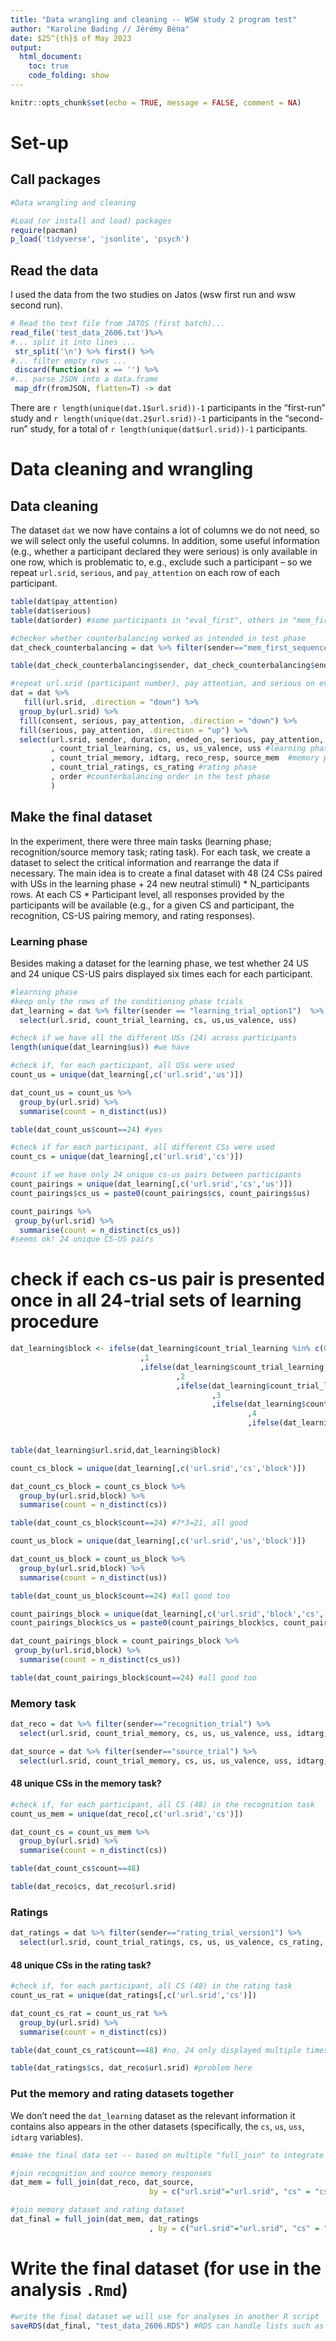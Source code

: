 ```yaml
---
title: "Data wrangling and cleaning -- WSW study 2 program test"
author: "Karoline Bading // Jérémy Béna"
date: $25^{th}$ of May 2023
output:
  html_document:
    toc: true
    code_folding: show
---
```


```r
knitr::opts_chunk$set(echo = TRUE, message = FALSE, comment = NA)
```

# Set-up

## Call packages

```r
#Data wrangling and cleaning

#Load (or install and load) packages
require(pacman)
p_load('tidyverse', 'jsonlite', 'psych')
```

## Read the data

I used the data from the two studies on Jatos (wsw first run and wsw second run).

```r
# Read the text file from JATOS (first batch)...
read_file('test_data_2606.txt')%>%
#... split it into lines ...
 str_split('\n') %>% first() %>%
#... filter empty rows ...
 discard(function(x) x == '') %>%
#... parse JSON into a data.frame
 map_dfr(fromJSON, flatten=T) -> dat


```

There are `r length(unique(dat.1$url.srid))-1` participants in the "first-run" study and `r length(unique(dat.2$url.srid))-1` participants in the "second-run" study, for a total of `r length(unique(dat$url.srid))-1` participants.

# Data cleaning and wrangling

## Data cleaning

The dataset `dat` we now have contains a lot of columns we do not need, so we will select only the useful columns. In addition, some useful information (e.g., whether a participant declared they were serious) is only available in one row, which is problematic to, e.g., exclude such a participant -- so we repeat `url.srid`, `serious`, and `pay_attention` on each row of each participant.

```r
table(dat$pay_attention) 
table(dat$serious)
table(dat$order) #some participants in "eval_first", others in "mem_first"

#checker whether counterbalancing worked as intended in test phase
dat_check_counterbalancing = dat %>% filter(sender=="mem_first_sequence" | sender=="eval_first_sequence")

table(dat_check_counterbalancing$sender, dat_check_counterbalancing$ended_on, dat_check_counterbalancing$order) #ok

#repeat url.srid (participant number), pay attention, and serious on every line of each participant; then select only useful variables
dat = dat %>%
   fill(url.srid, .direction = "down") %>% 
  group_by(url.srid) %>% 
  fill(consent, serious, pay_attention, .direction = "down") %>%
  fill(serious, pay_attention, .direction = "up") %>% 
  select(url.srid, sender, duration, ended_on, serious, pay_attention, response, response_action #general information
         , count_trial_learning, cs, us, us_valence, uss #learning phase
         , count_trial_memory, idtarg, reco_resp, source_mem  #memory phase
         , count_trial_ratings, cs_rating #rating phase 
         , order #counterbalancing order in the test phase
         ) 
```

## Make the final dataset

In the experiment, there were three main tasks (learning phase; recognition/source memory task; rating task). For each task, we create a dataset to select the critical information and rearrange the data if necessary. The main idea is to create a final dataset with 48 (24 CSs paired with USs in the learning phase + 24 new neutral stimuli) \* N_participants rows. At each CS \* Participant level, all responses provided by the participants will be available (e.g., for a given CS and participant, the recognition, CS-US pairing memory, and rating responses).

### Learning phase

Besides making a dataset for the learning phase, we test whether 24 US and 24 unique CS-US pairs displayed six times each for each participant.

```r
#learning phase
#keep only the rows of the conditioning phase trials
dat_learning = dat %>% filter(sender == "learning_trial_option1")  %>%
  select(url.srid, count_trial_learning, cs, us,us_valence, uss)

#check if we have all the different USs (24) across participants 
length(unique(dat_learning$us)) #we have

#check if, for each participant, all USs were used
count_us = unique(dat_learning[,c('url.srid','us')])

dat_count_us = count_us %>%                           
  group_by(url.srid) %>%
  summarise(count = n_distinct(us))

table(dat_count_us$count==24) #yes

#check if for each participant, all different CSs were used
count_cs = unique(dat_learning[,c('url.srid','cs')])

#count if we have only 24 unique cs-us pairs between participants
count_pairings = unique(dat_learning[,c('url.srid','cs','us')])
count_pairings$cs_us = paste0(count_pairings$cs, count_pairings$us)

count_pairings %>%                           
 group_by(url.srid) %>%
  summarise(count = n_distinct(cs_us))
#seems ok! 24 unique CS-US pairs
```

# check if each cs-us pair is presented once in all 24-trial sets of learning procedure

```r
dat_learning$block <- ifelse(dat_learning$count_trial_learning %in% c(0:23)
                             ,1
                             ,ifelse(dat_learning$count_trial_learning %in% c(24:47)
                                     ,2
                                     ,ifelse(dat_learning$count_trial_learning %in% c(48:71)
                                             ,3
                                             ,ifelse(dat_learning$count_trial_learning %in% c(72:95)
                                                     ,4
                                                     ,ifelse(dat_learning$count_trial_learning %in% c(96:119)
                                                                                                      ,5,6)))))

table(dat_learning$url.srid,dat_learning$block)

count_cs_block = unique(dat_learning[,c('url.srid','cs','block')])

dat_count_cs_block = count_cs_block %>%                           
  group_by(url.srid,block) %>%
  summarise(count = n_distinct(cs))

table(dat_count_cs_block$count==24) #7*3=21, all good

count_us_block = unique(dat_learning[,c('url.srid','us','block')])

dat_count_us_block = count_us_block %>%                           
  group_by(url.srid,block) %>%
  summarise(count = n_distinct(us))

table(dat_count_us_block$count==24) #all good too

count_pairings_block = unique(dat_learning[,c('url.srid','block','cs','us')])
count_pairings_block$cs_us = paste0(count_pairings_block$cs, count_pairings_block$us)

dat_count_pairings_block = count_pairings_block %>%                           
 group_by(url.srid,block) %>%
  summarise(count = n_distinct(cs_us))

table(dat_count_pairings_block$count==24) #all good too

```

### Memory task

```r
dat_reco = dat %>% filter(sender=="recognition_trial") %>%
  select(url.srid, count_trial_memory, cs, us, us_valence, uss, idtarg, reco_resp, order)

dat_source = dat %>% filter(sender=="source_trial") %>%
  select(url.srid, count_trial_memory, cs, us, us_valence, uss, idtarg, source_mem, order)
```

#### 48 unique CSs in the memory task?

```r
#check if, for each participant, all CS (48) in the recognition task
count_us_mem = unique(dat_reco[,c('url.srid','cs')])

dat_count_cs = count_us_mem %>%                           
  group_by(url.srid) %>%
  summarise(count = n_distinct(cs))

table(dat_count_cs$count==48) 

table(dat_reco$cs, dat_reco$url.srid)
```

### Ratings

```r
dat_ratings = dat %>% filter(sender=="rating_trial_version1") %>%
  select(url.srid, count_trial_ratings, cs, us, us_valence, cs_rating, serious, pay_attention, order)
```

#### 48 unique CSs in the rating task?

```r
#check if, for each participant, all CS (48) in the rating task
count_us_rat = unique(dat_ratings[,c('url.srid','cs')])

dat_count_cs_rat = count_us_rat %>%                           
  group_by(url.srid) %>%
  summarise(count = n_distinct(cs))

table(dat_count_cs_rat$count==48) #no, 24 only displayed multiple times

table(dat_ratings$cs, dat_reco$url.srid) #problem here
```

### Put the memory and rating datasets together

We don't need the `dat_learning` dataset as the relevant information it contains also appears in the other datasets (specifically, the `cs`, `us`, `uss`, `idtarg` variables).

```r
#make the final data set -- based on multiple "full_join" to integrate all conditions and responses based on ppts, cs, us

#join recognition and source memory responses 
dat_mem = full_join(dat_reco, dat_source,
                               by = c("url.srid"="url.srid", "cs" = "cs", "us"="us", "uss"="uss", "idtarg"="idtarg", "us_valence"="us_valence", "count_trial_memory"="count_trial_memory", "order"="order"))

#join memory dataset and rating dataset
dat_final = full_join(dat_mem, dat_ratings
                               , by = c("url.srid"="url.srid", "cs" = "cs", "us"="us","us_valence"="us_valence", "order"="order"))
```

# Write the final dataset (for use in the analysis `.Rmd`)

```r
#write the final dataset we will use for analyses in another R script
saveRDS(dat_final, "test_data_2606.RDS") #RDS can handle lists such as in the `uss` list
```
